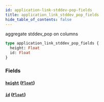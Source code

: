```yaml
---
id: application-link-stddev-pop-fields
title: application_link_stddev_pop_fields
hide_table_of_contents: false
---
```


aggregate stddev_pop on columns

```graphql
type application_link_stddev_pop_fields {
  height: Float
  id: Float
}
```

### Fields

#### [`height`](#) ([`Float`](../scalars/float))

#### [`id`](#) ([`Float`](../scalars/float))
